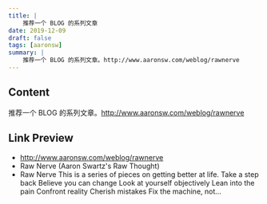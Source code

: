 ```yaml
---
title: |
    推荐一个 BLOG 的系列文章
date: 2019-12-09
draft: false
tags: [aaronsw]
summary: |
    推荐一个 BLOG 的系列文章。http://www.aaronsw.com/weblog/rawnerve
---
```


## Content

推荐一个 BLOG 的系列文章。http://www.aaronsw.com/weblog/rawnerve

## Link Preview

- http://www.aaronsw.com/weblog/rawnerve
- Raw Nerve (Aaron Swartz's Raw Thought)
- Raw Nerve This is a series of pieces on getting better at life.  Take a step back Believe you can change Look at yourself objectively Lean into the pain Confront reality Cherish mistakes Fix the machine, not...
